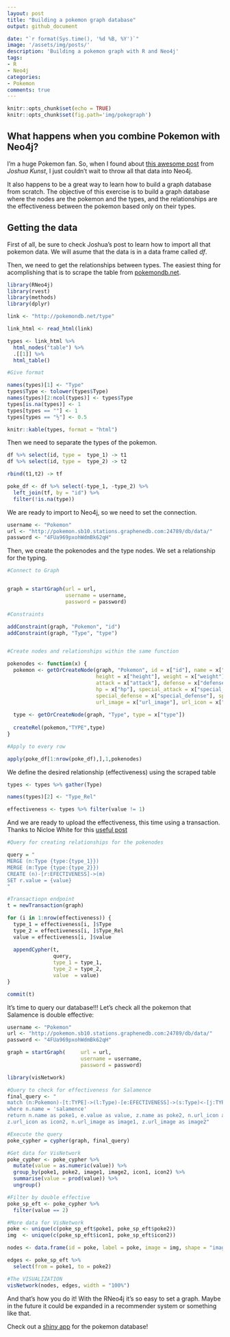 ```yaml
---
layout: post
title: "Building a pokemon graph database"
output: github_document

date: "`r format(Sys.time(), '%d %B, %Y')`"
image: '/assets/img/posts/'
description: 'Building a pokemon graph with R and Neo4j'
tags:
- R 
- Neo4j 
categories:
- Pokemon
comments: true
---
```


```r
knitr::opts_chunk$set(echo = TRUE)
knitr::opts_chunk$set(fig.path='img/pokegraph')
```

## What happens when you combine Pokemon with Neo4j?

I'm a huge Pokemon fan. So, when I found about [this awesome post](http://jkunst.com/r/pokemon-visualize-em-all/) from *Joshua Kunst*, I just couldn't wait to throw all that data into Neo4j.

It also happens to be a great way to learn how to build a graph database from scratch. The objective of this exercise is to build a graph database where the nodes are the pokemon and the types, and the relationships are the effectiveness between the pokemon based only on their types.


## Getting the data

First of all, be sure to check Joshua's post to learn how to import all that pokemon data. We will asume that the data is in a data frame called *df*.

Then, we need to get the relationships between types. The easiest thing for acomplishing that is to scrape the table from [pokemondb.net](http://pokemondb.net/type).

```r
library(RNeo4j)
library(rvest)
library(methods)
library(dplyr)

link <- "http://pokemondb.net/type"

link_html <- read_html(link)

types <- link_html %>%
  html_nodes("table") %>%
  .[[1]] %>%
  html_table()

#Give format

names(types)[1] <- "Type"
types$Type <- tolower(types$Type)
names(types)[2:ncol(types)] <- types$Type
types[is.na(types)] <- 1
types[types == ""] <- 1
types[types == "½"] <- 0.5

knitr::kable(types, format = "html")

```

Then we need to separate the types of the pokemon.

```r

df %>% select(id, type =  type_1) -> t1
df %>% select(id, type =  type_2) -> t2

rbind(t1,t2) -> tf

poke_df <- df %>% select(-type_1, -type_2) %>% 
  left_join(tf, by = "id") %>% 
  filter(!is.na(type))

```
We are ready to import to Neo4j, so we need to set the connection.


```r
username <- "Pokemon"
url <- "http://pokemon.sb10.stations.graphenedb.com:24789/db/data/"
password <- "4FUa969pxohWdmBk62qH"

```

Then, we create the pokenodes and the type nodes. We set a relationship for the typing.


```r
#Connect to Graph


graph = startGraph(url = url,
                   username = username,
                   password = password)

#Constraints

addConstraint(graph, "Pokemon", "id")
addConstraint(graph, "Type", "type")


#Create nodes and relationships within the same function

pokenodes <- function(x) {
  pokemon <- getOrCreateNode(graph, "Pokemon", id = x["id"], name = x["pokemon"],
                             height = x["height"], weight = x["weight"],
                             attack = x["attack"], defense = x["defense"],
                             hp = x["hp"], special_attack = x["special_attack"],
                             special_defense = x["special_defense"], speed = x["speed"],
                             url_image = x["url_image"], url_icon = x["url_icon"])
  
  type <- getOrCreateNode(graph, "Type", type = x["type"])
  
  createRel(pokemon,"TYPE",type)
}

#Apply to every row

apply(poke_df[1:nrow(poke_df),],1,pokenodes)

```

We define the desired relationship (effectiveness) using the scraped table


```r


types <- types %>% gather(Type)

names(types)[2] <- "Type_Rel"

effectiveness <- types %>% filter(value != 1)
```

And we are ready to upload the effectiveness, this time using a transaction. Thanks to Nicloe White for this [useful post](https://nicolewhite.github.io/2014/09/30/upload-last-fm-rneo4j-transaction.html)

```r
#Query for creating relationships for the pokenodes

query = "
MERGE (n:Type {type:{type_1}})
MERGE (m:Type {type:{type_2}})
CREATE (n)-[r:EFECTIVENESS]->(m)
SET r.value = {value}
"

#Transactiopn endpoint
t = newTransaction(graph)

for (i in 1:nrow(effectiveness)) {
  type_1 = effectiveness[i, ]$Type
  type_2 = effectiveness[i, ]$Type_Rel
  value = effectiveness[i, ]$value
  
  appendCypher(t, 
               query, 
               type_1 = type_1, 
               type_2 = type_2, 
               value  = value)
}

commit(t)


```

It's time to query our database!!! Let's check all the pokemon that Salamence is double effective:

```r
username <- "Pokemon"
url <- "http://pokemon.sb10.stations.graphenedb.com:24789/db/data/"
password <- "4FUa969pxohWdmBk62qH"

graph = startGraph(     url = url,
                        username = username,
                        password = password)
```

```r
library(visNetwork)

#Query to check for effectiveness for Salamence
final_query <- "
match (n:Pokemon)-[t:TYPE]->(l:Type)-[e:EFECTIVENESS]->(s:Type)<-[j:TYPE]-(z:Pokemon) 
where n.name = 'salamence' 
return n.name as poke1, e.value as value, z.name as poke2, n.url_icon as icon1,
z.url_icon as icon2, n.url_image as image1, z.url_image as image2"

#Execute the query
poke_cypher = cypher(graph, final_query)

#Get data for VisNetwork
poke_cypher <- poke_cypher %>%
  mutate(value = as.numeric(value)) %>%
  group_by(poke1, poke2, image1, image2, icon1, icon2) %>%
  summarise(value = prod(value)) %>%
  ungroup()

#Filter by double effective
poke_sp_eft <- poke_cypher %>%
  filter(value == 2)

#More data for VisNetwork
poke <- unique(c(poke_sp_eft$poke1, poke_sp_eft$poke2))
img  <- unique(c(poke_sp_eft$icon1, poke_sp_eft$icon2))

nodes <- data.frame(id = poke, label = poke, image = img, shape = "image")

edges <- poke_sp_eft %>%
  select(from = poke1, to = poke2)

#The VISUALIZATION
visNetwork(nodes, edges, width = "100%")
```

And that's how you do it! With the RNeo4j it's so easy to set a graph. Maybe in the future it could be expanded in a recommender system or something like that.

Check out a [shiny app](https://jean-arreola.shinyapps.io/Pokemon_Effectiveness/) for the pokemon database! 


